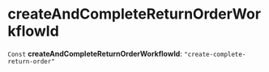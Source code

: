 
# createAndCompleteReturnOrderWorkflowId

 `Const` **createAndCompleteReturnOrderWorkflowId**: `"create-complete-return-order"`
